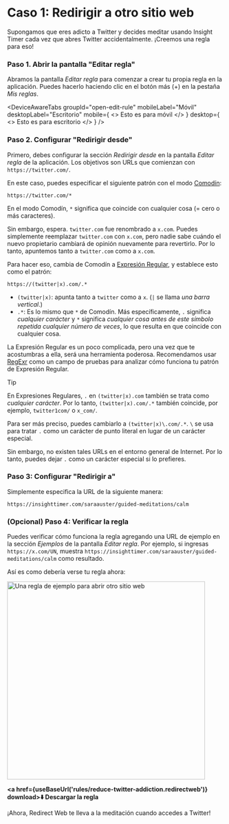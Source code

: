 
# Caso 1: Redirigir a otro sitio web

Supongamos que eres adicto a Twitter y decides meditar usando Insight Timer cada vez que abres Twitter accidentalmente. ¡Creemos una regla para eso!

### Paso 1. Abrir la pantalla "Editar regla"

Abramos la pantalla *Editar regla* para comenzar a crear tu propia regla en la aplicación. Puedes hacerlo haciendo clic en el botón más (+) en la pestaña *Mis reglas*.

<DeviceAwareTabs
  groupId="open-edit-rule"
  mobileLabel="Móvil"
  desktopLabel="Escritorio"
  mobile={
    <>
      Esto es para móvil
    </>
  }
  desktop={
    <>
      Esto es para escritorio
    </>
  }
/>

### Paso 2. Configurar "Redirigir desde"

Primero, debes configurar la sección *Redirigir desde* en la pantalla *Editar regla* de la aplicación. Los objetivos son URLs que comienzan con `https://twitter.com/`.

En este caso, puedes especificar el siguiente patrón con el modo [Comodín](rule-settings#url-pattern-wildcard):

```
https://twitter.com/*
```

En el modo Comodín, `*` significa que coincide con cualquier cosa (= cero o más caracteres).

Sin embargo, espera. `twitter.com` fue renombrado a `x.com`. Puedes simplemente reemplazar `twitter.com` con `x.com`, pero nadie sabe cuándo el nuevo propietario cambiará de opinión nuevamente para revertirlo. Por lo tanto, apuntemos tanto a `twitter.com` como a `x.com`.

Para hacer eso, cambia de Comodín a [Expresión Regular](rule-settings#url-pattern-regular-expression), y establece esto como el patrón:

```
https://(twitter|x).com/.*
```

* `(twitter|x)`: apunta tanto a `twitter` como a `x`. (`|` se llama *una barra vertical*.)
* `.*`: Es lo mismo que `*` de Comodín. Más específicamente, `.` significa *cualquier carácter* y `*` significa *cualquier cosa antes de este símbolo repetida cualquier número de veces*, lo que resulta en que coincide con cualquier cosa.

La Expresión Regular es un poco complicada, pero una vez que te acostumbras a ella, será una herramienta poderosa. Recomendamos usar [RegExr](https://regexr.com) como un campo de pruebas para analizar cómo funciona tu patrón de Expresión Regular.

> [!TIP]
> En Expresiones Regulares, `.` en `(twitter|x).com` también se trata como *cualquier carácter*. Por lo tanto, `(twitter|x).com/.*` también coincide, por ejemplo, `twitter1com/` o `x_com/`.
>
> Para ser más preciso, puedes cambiarlo a `(twitter|x)\.com/.*`. `\` se usa para tratar `.` como un carácter de punto literal en lugar de un carácter especial.
>
> Sin embargo, no existen tales URLs en el entorno general de Internet. Por lo tanto, puedes dejar `.` como un carácter especial si lo prefieres.

### Paso 3: Configurar "Redirigir a"

Simplemente especifica la URL de la siguiente manera:

```
https://insighttimer.com/saraauster/guided-meditations/calm
```

### (Opcional) Paso 4: Verificar la regla

Puedes verificar cómo funciona la regla agregando una URL de ejemplo en la sección *Ejemplos* de la pantalla *Editar regla*. Por ejemplo, si ingresas `https://x.com/UN`, muestra `https://insighttimer.com/saraauster/guided-meditations/calm` como resultado.

Así es como debería verse tu regla ahora:

<Image src={RuleCreationOpenAnotherWebsiteRulePreview} alt="Una regla de ejemplo para abrir otro sitio web" height="460" hasRoundedCorners hasShadow />

**<a href={useBaseUrl('rules/reduce-twitter-addiction.redirectweb')} download>⬇️ Descargar la regla</a>**

¡Ahora, Redirect Web te lleva a la meditación cuando accedes a Twitter!
